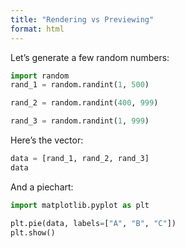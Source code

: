 ```yaml
---
title: "Rendering vs Previewing"
format: html
---
```


Let's generate a few random numbers:

```python
import random
rand_1 = random.randint(1, 500)
```

```python
rand_2 = random.randint(400, 999)
```

```python
rand_3 = random.randint(1, 999)
```

Here's the vector:

```python
data = [rand_1, rand_2, rand_3]
data
```

And a piechart:

```python
import matplotlib.pyplot as plt

plt.pie(data, labels=["A", "B", "C"])
plt.show()
```